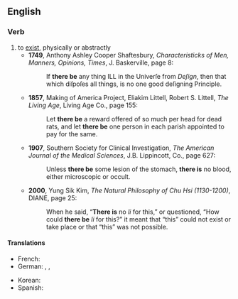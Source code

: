 ==English==

===Verb===
{{en-verb|inf=[[there]] to [[be]]|''singular'' '''[[there is]]''', ''plural'' '''[[there are]]'''|-|''singular'' '''[[there was]]''', ''plural'' '''[[there were]]'''|''singular'' '''[[there has been]]''', ''plural'' '''[[there have been]]'''}}

# to [[exist]], physically or abstractly
#* '''1749''',  Anthony Ashley Cooper Shaftesbury, ''Characteristicks of Men, Manners, Opinions, Times'', J. Baskerville, page 8:
#*: If '''there be''' any thing ILL in the Univerſe from ''Deſign'', then that which diſpoſes all things, is no one good deſigning Principle.
#* '''1857''', Making of America Project, Eliakim Littell, Robert S. Littell, ''The Living Age'', Living Age Co., page 155:
#*: Let '''there be''' a reward offered of so much per head for dead rats, and let '''there be''' one person in each parish appointed to pay for the same.
#* '''1907''', Southern Society for Clinical Investigation, ''The American Journal of the Medical Sciences'', J.B. Lippincott, Co., page 627:
#*: Unless '''there be''' some lesion of the stomach, '''there is''' no blood, either microscopic or occult.
#* '''2000''', Yung Sik Kim, ''The Natural Philosophy of Chu Hsi (1130-1200)'', DIANE, page 25:
#*: When he said, “'''There is''' no ''li'' for this,” or questioned, “How could '''there be''' ''li'' for this?” it meant that “this” could not exist or take place or that “this” was not possible.

====Translations====
{{trans-top|to exist}}
*French: {{t|fr|il y avoir}}
*German: {{t|de|es sein}}, {{t|de|da sein}}, {{t|de|es geben}}
{{trans-mid}}
*Korean: {{t|sc=Hang|있다|tr=itda}}
*Spanish: {{t|es|haber}}
{{bottom}}